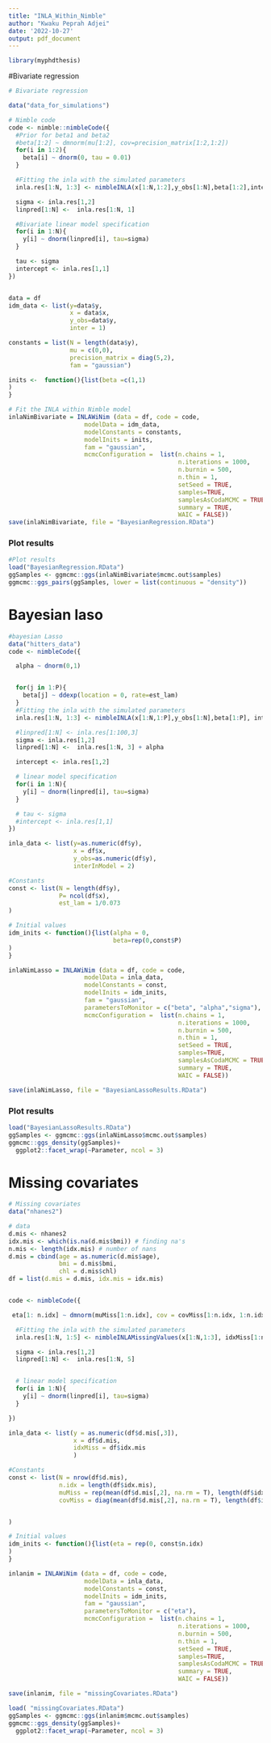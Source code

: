 ```yaml
---
title: "INLA_Within_Nimble"
author: "Kwaku Peprah Adjei"
date: '2022-10-27'
output: pdf_document
---
```


```r
library(myphdthesis)
```


#Bivariate regression
```r
# Bivariate regression

data("data_for_simulations")

# Nimble code
code <- nimble::nimbleCode({
  #Prior for beta1 and beta2
  #beta[1:2] ~ dmnorm(mu[1:2], cov=precision_matrix[1:2,1:2])
  for(i in 1:2){
    beta[i] ~ dnorm(0, tau = 0.01)
  }

  #Fitting the inla with the simulated parameters
  inla.res[1:N, 1:3] <- nimbleINLA(x[1:N,1:2],y_obs[1:N],beta[1:2],inter)

  sigma <- inla.res[1,2]
  linpred[1:N] <-  inla.res[1:N, 1]

  #Bivariate linear model specification
  for(i in 1:N){
    y[i] ~ dnorm(linpred[i], tau=sigma)
  }

  tau <- sigma
  intercept <- inla.res[1,1]
})


data = df
idm_data <- list(y=data$y,
                 x = data$x,
                 y_obs=data$y,
                 inter = 1)

constants = list(N = length(data$y),
                 mu = c(0,0),
                 precision_matrix = diag(5,2),
                 fam = "gaussian")

inits <-  function(){list(beta =c(1,1)
)
}

# Fit the INLA within Nimble model
inlaNimBivariate = INLAWiNim (data = df, code = code,
                     modelData = idm_data,
                     modelConstants = constants,
                     modelInits = inits,
                     fam = "gaussian",
                     mcmcConfiguration =  list(n.chains = 1,
                                               n.iterations = 1000,
                                               n.burnin = 500,
                                               n.thin = 1,
                                               setSeed = TRUE,
                                               samples=TRUE,
                                               samplesAsCodaMCMC = TRUE,
                                               summary = TRUE,
                                               WAIC = FALSE))
save(inlaNimBivariate, file = "BayesianRegression.RData")

```


### Plot results
```r
#Plot results
load("BayesianRegression.RData")
ggSamples <- ggmcmc::ggs(inlaNimBivariate$mcmc.out$samples)
ggmcmc::ggs_pairs(ggSamples, lower = list(continuous = "density"))
```


# Bayesian laso
```r
#bayesian Lasso
data("hitters_data")
code <- nimbleCode({

  alpha ~ dnorm(0,1)


  for(j in 1:P){
    beta[j] ~ ddexp(location = 0, rate=est_lam)
  }
  #Fitting the inla with the simulated parameters
  inla.res[1:N, 1:3] <- nimbleINLA(x[1:N,1:P],y_obs[1:N],beta[1:P], interInModel)

  #linpred[1:N] <- inla.res[1:100,3]
  sigma <- inla.res[1,2]
  linpred[1:N] <-  inla.res[1:N, 3] + alpha

  intercept <- inla.res[1,2]

  # linear model specification
  for(i in 1:N){
    y[i] ~ dnorm(linpred[i], tau=sigma)
  }

  # tau <- sigma
  #intercept <- inla.res[1,1]
})

inla_data <- list(y=as.numeric(df$y),
                  x = df$x,
                  y_obs=as.numeric(df$y),
                  interInModel = 2)

#Constants
const <- list(N = length(df$y),
              P= ncol(df$x),
              est_lam = 1/0.073
)

# Initial values
idm_inits <- function(){list(alpha = 0,
                             beta=rep(0,const$P)
)
}

inlaNimLasso = INLAWiNim (data = df, code = code,
                     modelData = inla_data,
                     modelConstants = const,
                     modelInits = idm_inits,
                     fam = "gaussian",
                     parametersToMonitor = c("beta", "alpha","sigma"),
                     mcmcConfiguration =  list(n.chains = 1,
                                               n.iterations = 1000,
                                               n.burnin = 500,
                                               n.thin = 1,
                                               setSeed = TRUE,
                                               samples=TRUE,
                                               samplesAsCodaMCMC = TRUE,
                                               summary = TRUE,
                                               WAIC = FALSE))

save(inlaNimLasso, file = "BayesianLassoResults.RData")

```

### Plot results
```r
load("BayesianLassoResults.RData")
ggSamples <- ggmcmc::ggs(inlaNimLasso$mcmc.out$samples)
ggmcmc::ggs_density(ggSamples)+
  ggplot2::facet_wrap(~Parameter, ncol = 3)
```


# Missing covariates
```r

# Missing covariates
data("nhanes2")

# data
d.mis <- nhanes2
idx.mis <- which(is.na(d.mis$bmi)) # finding na's
n.mis <- length(idx.mis) # number of nans
d.mis = cbind(age = as.numeric(d.mis$age),
              bmi = d.mis$bmi,
              chl = d.mis$chl)
df = list(d.mis = d.mis, idx.mis = idx.mis)


code <- nimbleCode({

 eta[1: n.idx] ~ dmnorm(muMiss[1:n.idx], cov = covMiss[1:n.idx, 1:n.idx])

  #Fitting the inla with the simulated parameters
  inla.res[1:N, 1:5] <- nimbleINLAMissingValues(x[1:N,1:3], idxMiss[1:n.idx], eta[1: n.idx])

  sigma <- inla.res[1,2]
  linpred[1:N] <-  inla.res[1:N, 5]


  # linear model specification
  for(i in 1:N){
    y[i] ~ dnorm(linpred[i], tau=sigma)
  }

})

inla_data <- list(y = as.numeric(df$d.mis[,3]),
                  x = df$d.mis,
                  idxMiss = df$idx.mis
                  )

#Constants
const <- list(N = nrow(df$d.mis),
              n.idx = length(df$idx.mis),
              muMiss = rep(mean(df$d.mis[,2], na.rm = T), length(df$idx.mis)),
              covMiss = diag(mean(df$d.mis[,2], na.rm = T), length(df$idx.mis))


)

# Initial values
idm_inits <- function(){list(eta = rep(0, const$n.idx)
)
}

inlanim = INLAWiNim (data = df, code = code,
                     modelData = inla_data,
                     modelConstants = const,
                     modelInits = idm_inits,
                     fam = "gaussian",
                     parametersToMonitor = c("eta"),
                     mcmcConfiguration =  list(n.chains = 1,
                                               n.iterations = 1000,
                                               n.burnin = 500,
                                               n.thin = 1,
                                               setSeed = TRUE,
                                               samples=TRUE,
                                               samplesAsCodaMCMC = TRUE,
                                               summary = TRUE,
                                               WAIC = FALSE))

save(inlanim, file = "missingCovariates.RData")
```

```r
load( "missingCovariates.RData")
ggSamples <- ggmcmc::ggs(inlanim$mcmc.out$samples)
ggmcmc::ggs_density(ggSamples)+
  ggplot2::facet_wrap(~Parameter, ncol = 3)
```

